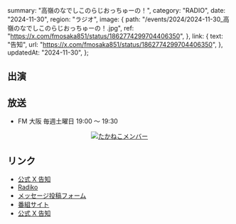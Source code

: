   summary: "高嶺のなでしこのらじおっちゅーの！",
  category: "RADIO",
  date: "2024-11-30",
  region: "ラジオ",
  image: {
    path: "/events/2024/2024-11-30_高嶺のなでしこのらじおっちゅーの！.jpg",
    ref: "https://x.com/fmosaka851/status/1862774299704406350",
  },
  link: {
    text: "告知",
    url: "https://x.com/fmosaka851/status/1862774299704406350",
  },
  updatedAt: "2024-11-30",
};

## 出演

## 放送

- FM 大阪 毎週土曜日 19:00 〜 19:30

<p align="center">
  <a href="/events/2024/2024-11-30_高嶺のなでしこのらじおっちゅーの！_2.jpg">
    <img
      src="/events/2024/2024-11-30_高嶺のなでしこのらじおっちゅーの！_2.jpg"
      alt="たかねこメンバー"
    />
  </a>
</p>

## リンク

- [公式 X 告知](https://x.com/takanenofficial/status/1862791178057363924)
- [Radiko](https://radiko.jp/share/?sid=FMO&t=20241005190000)
- [メッセージ投稿フォーム](https://fmosaka.futureartist.net/enquete/354047)
- [番組サイト](https://www.fmosaka.net/_ct/17722199)
- [公式 X 告知](https://x.com/takanenofficial/status/1836979149044600863)

